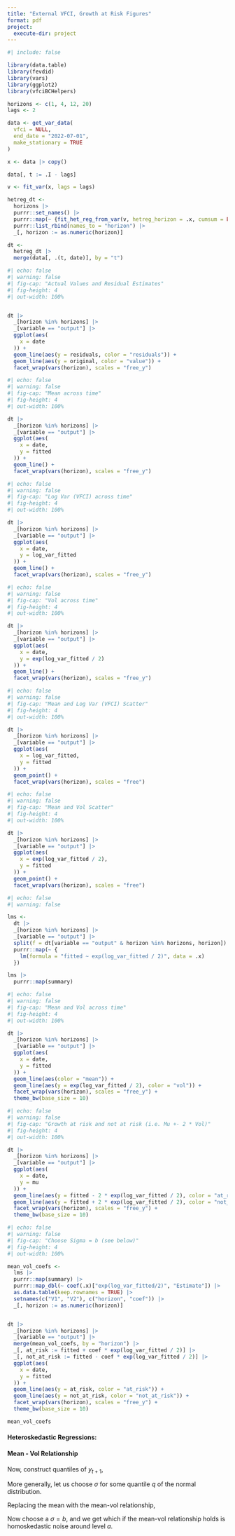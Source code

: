 ```yaml
---
title: "External VFCI, Growth at Risk Figures"
format: pdf
project:
  execute-dir: project
---
```


```r
#| include: false

library(data.table)
library(fevdid)
library(vars)
library(ggplot2)
library(vfciBCHelpers)
```

```r
horizons <- c(1, 4, 12, 20)
lags <- 2

data <- get_var_data(
  vfci = NULL,
  end_date = "2022-07-01",
  make_stationary = TRUE
)

x <- data |> copy()

data[, t := .I - lags]

v <- fit_var(x, lags = lags)

hetreg_dt <-
  horizons |>
  purrr::set_names() |>
  purrr::map(~ {fit_het_reg_from_var(v, hetreg_horizon = .x, cumsum = FALSE)$dt}) |>
  purrr::list_rbind(names_to = "horizon") |>
  _[, horizon := as.numeric(horizon)]

dt <-
  hetreg_dt |>
  merge(data[, .(t, date)], by = "t")
```


```r
#| echo: false
#| warning: false
#| fig-cap: "Actual Values and Residual Estimates"
#| fig-height: 4
#| out-width: 100%


dt |>
  _[horizon %in% horizons] |>
  _[variable == "output"] |>
  ggplot(aes(
    x = date
  )) +
  geom_line(aes(y = residuals, color = "residuals")) +
  geom_line(aes(y = original, color = "value")) +
  facet_wrap(vars(horizon), scales = "free_y")

```

```r
#| echo: false
#| warning: false
#| fig-cap: "Mean across time"
#| fig-height: 4
#| out-width: 100%

dt |>
  _[horizon %in% horizons] |>
  _[variable == "output"] |>
  ggplot(aes(
    x = date,
    y = fitted
  )) +
  geom_line() +
  facet_wrap(vars(horizon), scales = "free_y")

```

```r
#| echo: false
#| warning: false
#| fig-cap: "Log Var (VFCI) across time"
#| fig-height: 4
#| out-width: 100%

dt |>
  _[horizon %in% horizons] |>
  _[variable == "output"] |>
  ggplot(aes(
    x = date,
    y = log_var_fitted
  )) +
  geom_line() +
  facet_wrap(vars(horizon), scales = "free_y")

```

```r
#| echo: false
#| warning: false
#| fig-cap: "Vol across time"
#| fig-height: 4
#| out-width: 100%

dt |>
  _[horizon %in% horizons] |>
  _[variable == "output"] |>
  ggplot(aes(
    x = date,
    y = exp(log_var_fitted / 2)
  )) +
  geom_line() +
  facet_wrap(vars(horizon), scales = "free_y")

```

```r
#| echo: false
#| warning: false
#| fig-cap: "Mean and Log Var (VFCI) Scatter"
#| fig-height: 4
#| out-width: 100%

dt |>
  _[horizon %in% horizons] |>
  _[variable == "output"] |>
  ggplot(aes(
    x = log_var_fitted,
    y = fitted
  )) +
  geom_point() +
  facet_wrap(vars(horizon), scales = "free")

```

```r
#| echo: false
#| warning: false
#| fig-cap: "Mean and Vol Scatter"
#| fig-height: 4
#| out-width: 100%

dt |>
  _[horizon %in% horizons] |>
  _[variable == "output"] |>
  ggplot(aes(
    x = exp(log_var_fitted / 2),
    y = fitted
  )) +
  geom_point() +
  facet_wrap(vars(horizon), scales = "free")

```

\newpage

```r
#| echo: false
#| warning: false

lms <-
  dt |>
  _[horizon %in% horizons] |>
  _[variable == "output"] |>
  split(f = dt[variable == "output" & horizon %in% horizons, horizon]) |>
  purrr::map(~ {
    lm(formula = "fitted ~ exp(log_var_fitted / 2)", data = .x)
  })

lms |>
  purrr::map(summary)

```


```r
#| echo: false
#| warning: false
#| fig-cap: "Mean and Vol across time"
#| fig-height: 4
#| out-width: 100%

dt |>
  _[horizon %in% horizons] |>
  _[variable == "output"] |>
  ggplot(aes(
    x = date,
    y = fitted
  )) +
  geom_line(aes(color = "mean")) +
  geom_line(aes(y = exp(log_var_fitted / 2), color = "vol")) +
  facet_wrap(vars(horizon), scales = "free_y") +
  theme_bw(base_size = 10)

```

```r
#| echo: false
#| warning: false
#| fig-cap: "Growth at risk and not at risk (i.e. Mu +- 2 * Vol)"
#| fig-height: 4
#| out-width: 100%

dt |>
  _[horizon %in% horizons] |>
  _[variable == "output"] |>
  ggplot(aes(
    x = date,
    y = mu
  )) +
  geom_line(aes(y = fitted - 2 * exp(log_var_fitted / 2), color = "at_risk")) +
  geom_line(aes(y = fitted + 2 * exp(log_var_fitted / 2), color = "not_at_risk")) +
  facet_wrap(vars(horizon), scales = "free_y") +
  theme_bw(base_size = 10)

```

```r
#| echo: false
#| warning: false
#| fig-cap: "Choose Sigma = b (see below)"
#| fig-height: 4
#| out-width: 100%

mean_vol_coefs <-
  lms |>
  purrr::map(summary) |>
  purrr::map_dbl(~ coef(.x)["exp(log_var_fitted/2)", "Estimate"]) |>
  as.data.table(keep.rownames = TRUE) |>
  setnames(c("V1", "V2"), c("horizon", "coef")) |>
  _[, horizon := as.numeric(horizon)]


dt |>
  _[horizon %in% horizons] |>
  _[variable == "output"] |>
  merge(mean_vol_coefs, by = "horizon") |>
  _[, at_risk := fitted + coef * exp(log_var_fitted / 2)] |>
  _[, not_at_risk := fitted - coef * exp(log_var_fitted / 2)] |>
  ggplot(aes(
    x = date,
    y = fitted
  )) +
  geom_line(aes(y = at_risk, color = "at_risk")) +
  geom_line(aes(y = not_at_risk, color = "not_at_risk")) +
  facet_wrap(vars(horizon), scales = "free_y") +
  theme_bw(base_size = 10)

```

```r

mean_vol_coefs

```

\newpage

#### Heteroskedastic Regressions:
\begin{align}
y_{t+1} &= \beta_0 + \beta R_t + \epsilon_{t+1}
\\
\log(\widehat{\epsilon_{t+1}^2}) &= \gamma_0 + \gamma R_t + \eta_{t+1}
\\
\text{VFCI}_{t+1} &= \widehat{\log(\widehat{\epsilon_{t+1}^2})}
\end{align}

#### Mean - Vol Relationship
\begin{align}
\widehat{y}_{t+1} &= a + b \exp(\widehat{\text{VFCI}}_{t+1}) + c_{t+1}
\end{align}

Now, construct quantiles of $y_{t+1}$,
\begin{align*}
\widehat{y}_{t+1}^{\text{q05}} &= \widehat{y}_{t+1} - 1.96 \cdot \exp(\widehat{\text{VFCI}}_{t+1})
\end{align*}

More generally, let us choose $\sigma$ for some quantile $q$ of the normal distribution.
\begin{align*}
\widehat{y}_{t+1}^{\text{q}} &= \widehat{y}_{t+1} - \sigma \cdot \exp(\widehat{\text{VFCI}}_{t+1})
\end{align*}

Replacing the mean with the mean-vol relationship,
\begin{align*}
\widehat{y}_{t+1}^{\text{q}} &= a + b \exp(\widehat{\text{VFCI}}_{t+1}) + c_{t+1} - \sigma \cdot \exp(\widehat{\text{VFCI}}_{t+1})
\end{align*}

Now choose a $\sigma = b$, and we get
\begin{align}
\widehat{y}_{t+1}^{\text{q}^*} &= a + c_{t+1}
\end{align}
which if the mean-vol relationship holds is homoskedastic noise around level $a$.
